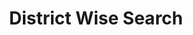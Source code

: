 ---
openapi: POST /abdm/uhi/v1/blood-bank/search/state-district
title: District Wise Search
description: User can search blood banks using State & District wise.
---
